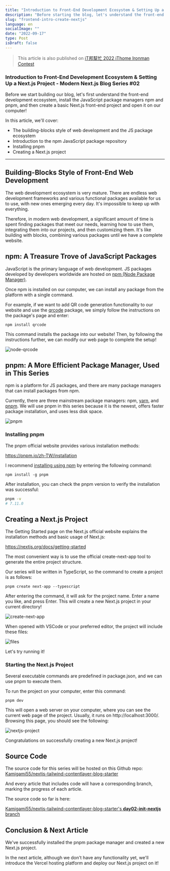 ```yaml
---
title: "Introduction to Front-End Development Ecosystem & Setting Up a Next.js Project - Modern Next.js Blog Series #02"
description: "Before starting the blog, let's understand the front-end development ecosystem, install the JS package managers npm and pnpm, and set up a basic Next.js front-end project"
slug: "frontend-intro-create-nextjs"
language: en
socialImage: ""
date: "2022-09-17"
type: Post
isDraft: false
---
```


> This article is also published on [iT邦幫忙 2022 iThome Ironman Contest](https://ithelp.ithome.com.tw/articles/10292743)

### Introduction to Front-End Development Ecosystem & Setting Up a Next.js Project - Modern Next.js Blog Series #02

Before we start building our blog, let's first understand the front-end development ecosystem, install the JavaScript package managers npm and pnpm, and then create a basic Next.js front-end project and open it on our computer!

In this article, we'll cover:

- The building-blocks style of web development and the JS package ecosystem
- Introduction to the npm JavaScript package repository
- Installing pnpm
- Creating a Next.js project

---

## Building-Blocks Style of Front-End Web Development

The web development ecosystem is very mature. There are endless web development frameworks and various functional packages available for us to use, with new ones emerging every day. It's impossible to keep up with everything.

Therefore, in modern web development, a significant amount of time is spent finding packages that meet our needs, learning how to use them, integrating them into our projects, and then customizing them. It's like building with blocks, combining various packages until we have a complete website.

## npm: A Treasure Trove of JavaScript Packages

JavaScript is the primary language of web development. JS packages developed by developers worldwide are hosted on [npm (Node Package Manager)](https://www.npmjs.com/).

Once npm is installed on our computer, we can install any package from the platform with a single command.

For example, if we want to add QR code generation functionality to our website and use the [qrcode](https://www.npmjs.com/package/qrcode) package, we simply follow the instructions on the package's page and enter:

```shell
npm install qrcode
```

This command installs the package into our website! Then, by following the instructions further, we can modify our web page to complete the setup!

![node-qrcode](https://i.imgur.com/Qfwew7U.jpg)

## pnpm: A More Efficient Package Manager, Used in This Series

npm is a platform for JS packages, and there are many package managers that can install packages from npm.

Currently, there are three mainstream package managers: npm, [yarn](https://yarnpkg.com/), and [pnpm](https://pnpm.io/zh-TW/). We will use pnpm in this series because it is the newest, offers faster package installation, and uses less disk space.

![pnpm](https://i.imgur.com/Ff418og.jpg)

### Installing pnpm

The pnpm official website provides various installation methods:

https://pnpm.io/zh-TW/installation

I recommend [installing using npm](https://pnpm.io/zh-TW/installation#%E4%BD%BF%E7%94%A8-npm-%E5%AE%89%E8%A3%9D) by entering the following command:

```
npm install -g pnpm
```

After installation, you can check the pnpm version to verify the installation was successful:

```bash
pnpm -v
# 7.11.0
```

## Creating a Next.js Project

The Getting Started page on the Next.js official website explains the installation methods and basic usage of Next.js:

https://nextjs.org/docs/getting-started

The most convenient way is to use the official create-next-app tool to generate the entire project structure.

Our series will be written in TypeScript, so the command to create a project is as follows:

```shell
pnpm create next-app --typescript
```

After entering the command, it will ask for the project name. Enter a name you like, and press Enter. This will create a new Next.js project in your current directory!

![create-next-app](https://i.imgur.com/6Bfwz84.png)

When opened with VSCode or your preferred editor, the project will include these files:

![files](https://i.imgur.com/RFJ1kAk.jpg)

Let's try running it!

### Starting the Next.js Project

Several executable commands are predefined in package.json, and we can use pnpm to execute them.

To run the project on your computer, enter this command:

```shell
pnpm dev
```

This will open a web server on your computer, where you can see the current web page of the project. Usually, it runs on http://localhost:3000/. Browsing this page, you should see the following:

![nextjs-project](https://i.imgur.com/vTqTtMx.png)

Congratulations on successfully creating a new Next.js project!

## Source Code

The source code for this series will be hosted on this Github repo:
[Kamigami55/nextjs-tailwind-contentlayer-blog-starter](https://github.com/Kamigami55/nextjs-tailwind-contentlayer-blog-starter)

And every article that includes code will have a corresponding branch, marking the progress of each article.

The source code so far is here:

[Kamigami55/nextjs-tailwind-contentlayer-blog-starter's **day02-init-nextjs** branch](https://github.com/Kamigami55/nextjs-tailwind-contentlayer-blog-starter/tree/day02-init-nextjs)

## Conclusion & Next Article

We've successfully installed the pnpm package manager and created a new Next.js project.

In the next article, although we don't have any functionality yet, we'll introduce the Vercel hosting platform and deploy our Next.js project on it!
